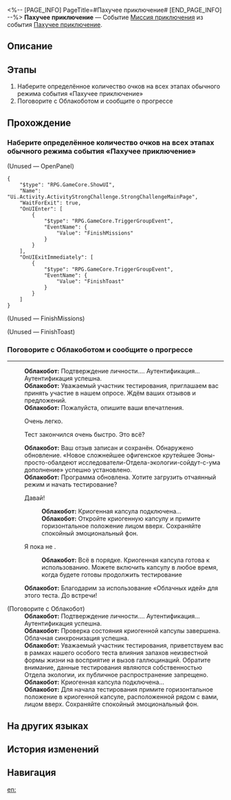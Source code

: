 <%-- [PAGE_INFO]
PageTitle=#Пахучее приключение#
[END_PAGE_INFO] --%>
{{Дополнить|Диалоги.}}
{{Миссия Инфобокс
|id              = 8016302
|Название        = 
|Изображение     = Миссия Пахучее приключение.png
|Тип             = Миссия приключения
|Событие         = Пахучее приключение
|Глава           = 
|Условия         = Завершена [[Миссия приключения]] «[[Пахучее приключение]]»
|Персонажи       = Облакобот; Первопроходец
|СтартЛокация    = [[Космическая станция «Герта»]] — [[Базовая зона]]
|Мир             = Космическая станция «Герта»
|Предыдущая      = 
|Следующая       = ???
|Награды         = Кредиты*5 000
}}
'''Пахучее приключение''' — Событие [[Миссия приключения]] из события [[Пахучее приключение]].

==Описание==
{{Описание|<!--официальное описание из Перекрёстка судеб-->}}

==Этапы==
# Наберите определённое количество очков на всех этапах обычного режима события «Пахучее приключение»
# Поговорите с Облакоботом и сообщите о прогрессе

==Прохождение==
{{Дополнить}}

===Наберите определённое количество очков на всех этапах обычного режима события «Пахучее приключение»===
{{Описание миссии|тип=Миссия приключения|локация=Базовая зона|Есть ли что-то, чего не может решить палка? Это просто бой, но плагин с запахом весьма интересен...}}
{{Диалог Начало}}


;(Unused &mdash; OpenPanel)
<pre>{
	"$type": "RPG.GameCore.ShowUI",
	"Name": "Ui.Activity.ActivityStrongChallenge.StrongChallengeMainPage",
	"WaitForExit": true,
	"OnUIEnter": [
		{
			"$type": "RPG.GameCore.TriggerGroupEvent",
			"EventName": {
				"Value": "FinishMissions"
			}
		}
	],
	"OnUIExitImmediately": [
		{
			"$type": "RPG.GameCore.TriggerGroupEvent",
			"EventName": {
				"Value": "FinishToast"
			}
		}
	]
}</pre>

;(Unused &mdash; FinishMissions)


;(Unused &mdash; FinishToast)

{{Диалог Конец}}

===Поговорите с Облакоботом и сообщите о прогрессе===
{{Описание миссии|тип=Миссия приключения|локация=Базовая зона|Отлично, это была всего лишь галлюцинация. Вы успешно прошли испытание. Пора поговорить с Облакоботом. Интересно, оправдали ли полученные данные ожидания Отдела экологии?}}
{{Диалог Начало}}
----
:'''Облакобот:''' Подтверждение личности.... Аутентификация... Аутентификация успешна.
:'''Облакобот:''' Уважаемый участник тестирования, приглашаем вас принять участие в нашем опросе. Ждём ваших отзывов и предложений.
:'''Облакобот:''' Пожалуйста, опишите ваши впечатления.
:{{Диалог|Стрелка}} Очень легко.
:{{Диалог|Стрелка}} Тест закончился очень быстро. Это всё?
:'''Облакобот:''' Ваш отзыв записан и сохранён. Обнаружено обновление. «Новое сложнейшее офигенское крутейшее Эоны-просто-обалдеют исследователи-Отдела-экологии-сойдут-с-ума дополнение» успешно установлено.
:'''Облакобот:''' Программа обновлена. Хотите загрузить отчаянный режим и начать тестирование?
:{{Диалог|Стрелка}} Давай!
::'''Облакобот:''' Криогенная капсула подключена...
::'''Облакобот:''' Откройте криогенную капсулу и примите горизонтальное положение лицом вверх. Сохраняйте спокойный эмоциональный фон.
:{{Диалог|Стрелка}} Я пока не {{MC|ж=готова|м=готов}}.
::'''Облакобот:''' Всё в порядке. Криогенная капсула готова к использованию. Можете включить капсулу в любое время, когда будете готовы продолжить тестирование
:'''Облакобот:''' Благодарим за использование «Облачных идей» для этого теста. До встречи!

;(Поговорите с Облакобот)
:'''Облакобот:''' Подтверждение личности.... Аутентификация... Аутентификация успешна.
:'''Облакобот:''' Проверка состояния криогенной капсулы завершена. Облачная синхронизация успешна.
:'''Облакобот:''' Уважаемый участник тестирования, приветствуем вас в рамках нашего особого теста влияния запахов неизвестной формы жизни на восприятие и вызов галлюцинаций. Обратите внимание, данные тестирования являются собственностью Отдела экологии, их публичное распространение запрещено.
:'''Облакобот:''' Криогенная капсула подключена...
:'''Облакобот:''' Для начала тестирования примите горизонтальное положение в криогенной капсуле, расположенной рядом с вами, лицом вверх. Сохраняйте спокойный эмоциональный фон.
{{Диалог Конец}}

==На других языках==
{{На других языках
|en   = Virtual Scentventure
|zhs  = 虚境味探
|zht  = 虛境味探
|ja   = 仮想の味に酔いしれて
|ko   = 가상세계 후각 탐험
|es   = Aventura aromática
|fr   = Aventure sensovirtuelle
|ru   = Пахучее приключение
|th   = ตะลุยกลิ่นพิศวง
|vi   = Mùi Hương Ảo Giác
|de   = Aromabenteuer
|id   = Petualangan Aroma Virtual
|pt   = Aventura Olfativa Virtual
}}

==История изменений==
{{История изменений|3.5}}

==Навигация==
{{Миссия приключения Навбокс|Глава }}

[[en:]]
